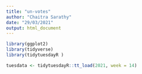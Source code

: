 ```yaml
---
title: "un-votes"
author: "Chaitra Sarathy"
date: "29/03/2021"
output: html_document
---
```

 
 
```r
library(ggplot2)
library(tidyverse)
library(tidytuesdayR )
``` 

```r
tuesdata <- tidytuesdayR::tt_load(2021, week = 14)
```
